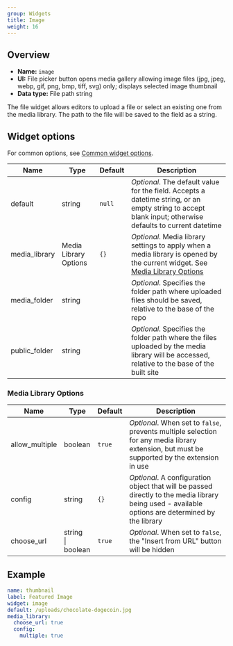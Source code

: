 ```yaml
---
group: Widgets
title: Image
weight: 16
---
```

## Overview

- **Name:** `image`
- **UI:** File picker button opens media gallery allowing image files (jpg, jpeg, webp, gif, png, bmp, tiff, svg) only; displays selected image thumbnail
- **Data type:** File path string

The file widget allows editors to upload a file or select an existing one from the media library. The path to the file will be saved to the field as a string.

## Widget options

For common options, see [Common widget options](/docs/widgets#common-widget-options).

| Name          | Type                  | Default | Description                                                                                                                                              |
| ------------- | --------------------- | ------- | -------------------------------------------------------------------------------------------------------------------------------------------------------- |
| default       | string                | `null`  | _Optional_. The default value for the field. Accepts a datetime string, or an empty string to accept blank input; otherwise defaults to current datetime |
| media_library | Media Library Options | `{}`    | _Optional_. Media library settings to apply when a media library is opened by the current widget. See [Media Library Options](#media-library-options)    |
| media_folder  | string                |         | _Optional_. Specifies the folder path where uploaded files should be saved, relative to the base of the repo                                             |
| public_folder | string                |         | _Optional_. Specifies the folder path where the files uploaded by the media library will be accessed, relative to the base of the built site             |

### Media Library Options

| Name           | Type                   | Default | Description                                                                                                                                       |
| -------------- | ---------------------- | ------- | ------------------------------------------------------------------------------------------------------------------------------------------------- |
| allow_multiple | boolean                | `true`  | _Optional_. When set to `false`, prevents multiple selection for any media library extension, but must be supported by the extension in use                   |
| config         | string                 | `{}`    | _Optional_. A configuration object that will be passed directly to the media library being used - available options are determined by the library |
| choose_url     | string<br />\| boolean | `true`  | _Optional_. When set to `false`, the "Insert from URL" button will be hidden                                                                      |

## Example

```yaml
name: thumbnail
label: Featured Image
widget: image
default: /uploads/chocolate-dogecoin.jpg
media_library:
  choose_url: true
  config:
    multiple: true
```
